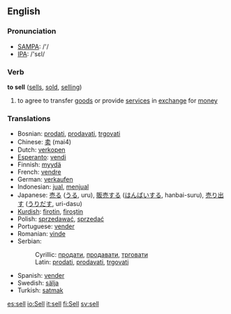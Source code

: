 ==English==
=== Pronunciation ===
*[[w:SAMPA|SAMPA]]: /'/
*[[w:IPA|IPA]]: /'sεl/

=== Verb ===
'''to sell''' ([[sells]], [[sold]], [[selling]])
# to agree to transfer [[good]]s or provide [[service]]s in [[exchange]] for [[money]]

===Translations===
*Bosnian: [[prodati]], [[prodavati]], [[trgovati]]
*Chinese: [[卖]] (mai4)
*Dutch: [[verkopen]]
*[[Esperanto]]: [[vendi]]
*Finnish: [[myydä]]
*French: [[vendre]]
*German: [[verkaufen]]
*Indonesian: [[jual]], [[jual|menjual]]
*Japanese: [[売る]] ([[うる]], uru), [[販売]]する ([[はんばい]]する, hanbai-suru), [[売り出す]] ([[うりだす]], uri-dasu)
*[[Kurdish]]: [[firotin]], [[firoştin]]
*Polish: [[sprzedawać]], [[sprzedać]] 
*Portuguese: [[vender]]
*Romanian: [[vinde]]
*Serbian:
*:Cyrillic: [[продати]], [[продавати]], [[трговати]]
*:Latin: [[prodati]], [[prodavati]], [[trgovati]]
*Spanish: [[vender]]
*Swedish: [[sälja]]
*Turkish: [[satmak]]

[[es:sell]]
[[io:Sell]]
[[it:sell]]
[[fi:Sell]]
[[sv:sell]]